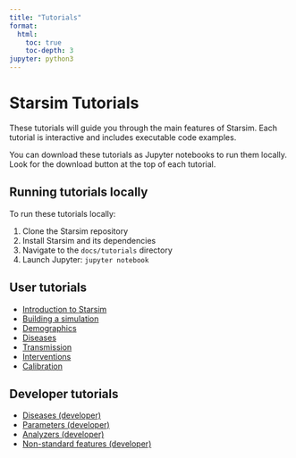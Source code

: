 ```yaml
---
title: "Tutorials"
format:
  html:
    toc: true
    toc-depth: 3
jupyter: python3
---
```


# Starsim Tutorials

These tutorials will guide you through the main features of Starsim. Each tutorial is interactive and includes executable code examples.

:::{.callout-note}
You can download these tutorials as Jupyter notebooks to run them locally. Look for the download button at the top of each tutorial.
:::

::: {.callout-tip}
## Running tutorials locally

To run these tutorials locally:

1. Clone the Starsim repository
2. Install Starsim and its dependencies
3. Navigate to the `docs/tutorials` directory
4. Launch Jupyter: `jupyter notebook`
:::

## User tutorials

- [Introduction to Starsim](tutorials/tut_intro.ipynb)
- [Building a simulation](tutorials/tut_buildsim.ipynb)
- [Demographics](tutorials/tut_demographics.ipynb)
- [Diseases](tutorials/tut_diseases.ipynb)
- [Transmission](tutorials/tut_transmission.ipynb)
- [Interventions](tutorials/tut_interventions.ipynb)
- [Calibration](tutorials/tut_calibration.ipynb)

## Developer tutorials

- [Diseases (developer)](tutorials/dev_tut_diseases.ipynb)
- [Parameters (developer)](tutorials/dev_tut_pars.ipynb)
- [Analyzers (developer)](tutorials/dev_tut_analyzers.ipynb)
- [Non-standard features (developer)](tutorials/dev_tut_nonstandard.ipynb)
